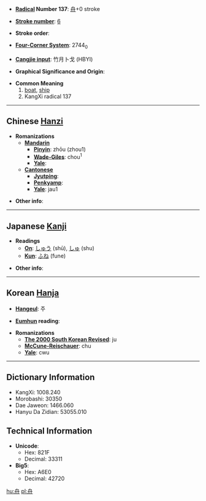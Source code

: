 * '''[[Wiktionary:Chinese radical index| Radical]] Number 137''': [[Wiktionary:Chinese radical index 舟|舟]]+0 stroke

* '''[[Wiktionary:Chinese total strokes index|Stroke number]]''': [[Wiktionary:Chinese total strokes index 6|6]]

* '''Stroke order''': 

* '''[[Wiktionary:Chinese four corner index|Four-Corner System]]''': 2744<sub>0</sub>

* '''[[Wiktionary:Chinese Cangjie index|Cangjie input]]''': 竹月卜戈 (HBYI)

* '''Graphical Significance and Origin''': 

* '''Common Meaning'''
*#[[boat]], [[ship]]
*# KangXi radical 137

----

== Chinese [[Hanzi]] ==

* '''Romanizations'''
** '''[[Mandarin]]'''
*** '''[[Pinyin]]''': zhōu (zhou1)
*** '''[[Wade-Giles]]''': chou<sup>1</sup>
*** '''[[Yale]]''': 
** '''[[Cantonese]]'''
*** '''[[Jyutping]]''':
*** '''[[Penkyamp]]''': 
*** '''[[Yale]]''': jau1

* '''Other info''': 

----

== Japanese [[Kanji]] ==

* '''Readings'''
** '''[[On]]''': [[しゅう]] (shū), [[しゅ]] (shu)
** '''[[Kun]]''': [[ふね]] (fune)

* '''Other info''':  

----

== Korean [[Hanja]] ==

* '''[[Hangeul]]''': 주

* '''[[Eumhun]] reading''': 

* '''Romanizations'''
** '''[[The 2000 South Korean Revised Romanization|The 2000 South Korean Revised]]''': ju
** '''[[McCune-Reischauer]]''': chu
** '''[[Yale]]''': cwu

----

== Dictionary Information ==

* KangXi: 1008.240
* Morobashi: 30350
* Dae Jaweon: 1466.060
* Hanyu Da Zidian: 53055.010

== Technical Information ==

* '''Unicode''':
** Hex: 821F
** Decimal: 33311
* '''Big5''':
** Hex: A6E0
** Decimal: 42720

[[hu:舟]]
[[pl:舟]]